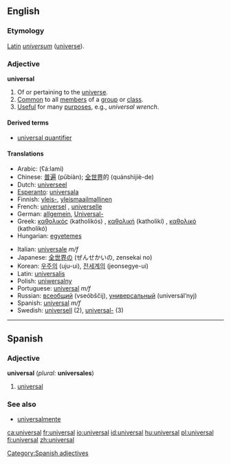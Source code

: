 ==English==

===Etymology===
[[Latin]] ''[[universum]]'' ([[universe]]).

===Adjective===
'''universal'''

#Of or pertaining to the [[universe]].
#[[Common]] to all [[member]]s of a [[group]] or [[class]].
#[[Useful]] for many [[purpose]]s, e.g., ''universal wrench''.

====Derived terms====
*[[universal quantifier]]
====Translations====
{{top}}
*Arabic: {{ARchar|[[عالمي]]}} (ʕá:lami)
*Chinese: [[普遍]] (pǔbiàn); [[全世界]]的 (quánshìjiè-de)
*Dutch: [[universeel]]
*[[Esperanto]]: [[universala]]
*Finnish: [[yleis-]], [[yleismaailmallinen]]
*French: [[universel]] {{m}}, [[universelle]] {{f}}
*German: [[allgemein]], [[Universal-]]
*Greek: [[καθολικός]] (katholikós) {{m}}, [[καθολική]] (katholikí) {{f}}, [[καθολικό]] (katholikó) {{n}}
*Hungarian: [[egyetemes]]
{{mid}}
*Italian: [[universale]] ''m/f''
*Japanese: [[全世界]]の (ぜんせかいの, zensekai no)
*Korean: [[우주의]] (uju-ui), [[전세계의]] (jeonsegye-ui)
*Latin: [[universalis]]
*Polish: [[uniwersalny]]
*Portuguese: [[#Portuguese|universal]] ''m/f''
*Russian: [[всеобщий]] (vseóbščij), [[универсальный]] (universál’nyj)
*Spanish: [[#Spanish|universal]] ''m/f''
*Swedish: [[universell]] (2), [[universal-]] (3)
{{bottom}}


----

==Spanish==
===Adjective===
'''universal''' (''plural:'' '''universales''')
# [[#English|universal]]

=== See also ===
*[[universalmente]]

[[Category:Spanish adjectives]]

[[ca:universal]]
[[fr:universal]]
[[io:universal]]
[[id:universal]]
[[hu:universal]]
[[pl:universal]]
[[fi:universal]]
[[zh:universal]]